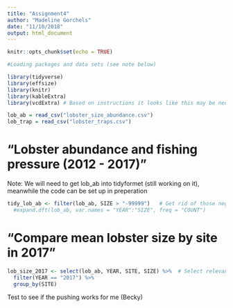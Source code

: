 ```yaml
---
title: "Assignment4"
author: "Madeline Gorchels"
date: "11/10/2018"
output: html_document
---
```


```r
knitr::opts_chunk$set(echo = TRUE)
```

```r
#Loading packages and data sets (see note below)

library(tidyverse)
library(effsize)
library(knitr)
library(kableExtra)
library(vcdExtra) # Based on instructions it looks like this may be necissary -you'll need to instal this if you haven't already

lob_ab = read_csv("lobster_size_abundance.csv")
lob_trap = read_csv("lobster_traps.csv")

```

# "Lobster abundance and fishing pressure (2012 - 2017)"

Note: We will need to get lob_ab into tidyformet (still working on it), meanwhile the code can be set up in preperation

```r
tidy_lob_ab <- filter(lob_ab, SIZE > "-99999")   # Get rid of those negitive values
  #expand.dft(lob_ab, var.names = "YEAR":"SIZE", freq = "COUNT")
```


# "Compare mean lobster size by site in 2017"

```r
lob_size_2017 <- select(lob_ab, YEAR, SITE, SIZE) %>%  # Select relevant categories. Note, depending on how the we make the file tidy, the first term may need to change 
  filter(YEAR == "2017") %>% 
  group_by(SITE)
```

Test to see if the pushing works for me (Becky)



